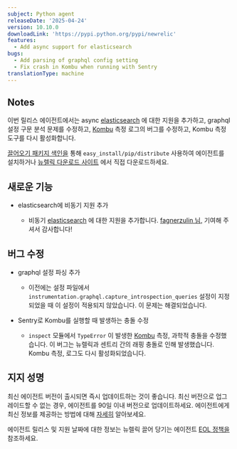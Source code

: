 ```yaml
---
subject: Python agent
releaseDate: '2025-04-24'
version: 10.10.0
downloadLink: 'https://pypi.python.org/pypi/newrelic'
features:
  - Add async support for elasticsearch
bugs:
  - Add parsing of graphql config setting
  - Fix crash in Kombu when running with Sentry
translationType: machine
---
```


## Notes

이번 릴리스 에이전트에서는 async [elasticsearch](https://pypi.org/project/elasticsearch/) 에 대한 지원을 추가하고, graphql 설정 구문 분석 문제를 수정하고, [Kombu](https://pypi.org/project/kombu/) 측정 로그의 버그를 수정하고, Kombu 측정 도구를 다시 활성화합니다.

[끌어오기 패키지 색인을](https://pypi.python.org/pypi/newrelic) 통해 `easy_install/pip/distribute` 사용하여 에이전트를 설치하거나 [뉴렐릭 다운로드 사이트](https://download.newrelic.com/python_agent/release) 에서 직접 다운로드하세요.

## 새로운 기능

* elasticsearch에 비동기 지원 추가

  * 비동기 [elasticsearch](https://pypi.org/project/elasticsearch/) 에 대한 지원을 추가합니다. [fagnerzulin 님,](https://github.com/fagnerzulin) 기여해 주셔서 감사합니다!

## 버그 수정

* graphql 설정 파싱 추가

  * 이전에는 설정 파일에서 `instrumentation.graphql.capture_introspection_queries` 설정이 지정되었을 때 이 설정이 적용되지 않았습니다. 이 문제는 해결되었습니다.

* Sentry로 Kombu를 실행할 때 발생하는 충돌 수정

  * `inspect` 모듈에서 `TypeError` 이 발생한 [Kombu](https://pypi.org/project/kombu/) 측정, 과학적 충돌을 수정했습니다. 이 버그는 뉴렐릭과 센트리 간의 래핑 충돌로 인해 발생했습니다. Kombu 측정, 로그도 다시 활성화되었습니다.

## 지지 성명

최신 에이전트 버전이 출시되면 즉시 업데이트하는 것이 좋습니다. 최신 버전으로 업그레이드할 수 없는 경우, 에이전트를 90일 이내 버전으로 업데이트하세요. 에이전트에게 최신 정보를 제공하는 방법에 대해 [자세히](/docs/new-relic-solutions/new-relic-one/install-configure/update-new-relic-agent/) 알아보세요.

에이전트 릴리스 및 지원 날짜에 대한 정보는 뉴렐릭 끌어 당기는 에이전트 [EOL 정책을](/docs/apm/agents/python-agent/getting-started/python-agent-eol-policy/) 참조하세요.